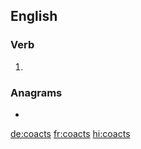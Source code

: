 ==English==

===Verb===
{{head|en|verb form}}

# {{en-third-person singular of|coact}}

===Anagrams===
* {{l|en|accost}}

[[de:coacts]]
[[fr:coacts]]
[[hi:coacts]]
